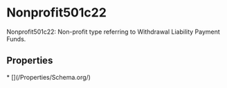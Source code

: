 
# Nonprofit501c22

Nonprofit501c22: Non-profit type referring to Withdrawal Liability Payment Funds.

## Properties

<Grid>
* [](/Properties/Schema.org/)

</Grid>

